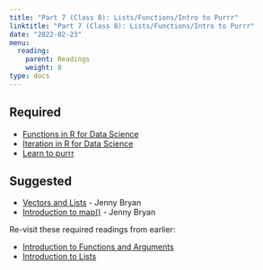 ```yaml
---
title: "Part 7 (Class 8): Lists/Functions/Intro to Purrr"
linktitle: "Part 7 (Class 8): Lists/Functions/Intro to Purrr"
date: "2022-02-23"
menu:
  reading:
    parent: Readings
    weight: 8
type: docs
---
```



## Required

- [Functions in R for Data Science](https://r4ds.had.co.nz/functions.html)
- [Iteration in R for Data Science](https://r4ds.had.co.nz/iteration.html)
- [Learn to purrr](http://www.rebeccabarter.com/blog/2019-08-19_purrr/)


## Suggested

- [Vectors and Lists](https://jennybc.github.io/purrr-tutorial/bk00_vectors-and-lists.html) - Jenny Bryan
- [Introduction to map()](https://jennybc.github.io/purrr-tutorial/ls01_map-name-position-shortcuts.html) - Jenny Bryan

Re-visit these required readings from earlier:

- [Introduction to Functions and Arguments](https://hbctraining.github.io/Intro-to-R-flipped/lessons/03_introR-functions-and-arguments.html)
- [Introduction to Lists](http://statseducation.com/Introduction-to-R/modules/getting%20data/lists/) 

